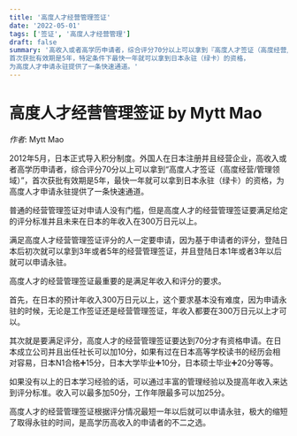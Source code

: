 ```yaml
---
title: '高度人才经营管理签证'
date: '2022-05-01'
tags: ['签证', '高度人才经营管理']
draft: false
summary: '高收入或者高学历申请者，综合评分70分以上可以拿到『高度人才签证（高度经营/管理领域）』
首次获批有效期是5年，特定条件下最快一年就可以拿到日本永驻（绿卡）的资格，
为高度人才申请永驻提供了一条快速通道。'
---
```


# 高度人才经营管理签证 by Mytt Mao

_作者_: Mytt Mao

2012年5月，日本正式导入积分制度。外国人在日本注册并且经营企业，高收入或者高学历申请者，综合评分70分以上可以拿到“高度人才签证（高度经营/管理领域）”，首次获批有效期是5年，最快一年就可以拿到日本永驻（绿卡）的资格，为高度人才申请永驻提供了一条快速通道。

普通的经营管理签证对申请人没有门槛，但是高度人才的经营管理签证要满足给定的评分标准并且未来在日本的年收入在300万日元以上。

满足高度人才经营管理签证评分的人一定要申请，因为基于申请者的评分，登陆日本后初次就可以拿到3年或者5年的经营管理签证，并且登陆日本1年或者3年以后就可以申请永驻。

高度人才的经营管理签证最重要的是满足年收入和评分的要求。

首先，在日本的预计年收入300万日元以上，这个要求基本没有难度，因为申请永驻的时候，无论是工作签证还是经营管理签证，年收入都要在300万日元以上才可以。

其次就是要满足评分，高度人才的经营管理签证要达到70分才有资格申请。在日本成立公司并且出任社长可以加10分，如果有过在日本高等学校读书的经历会相对容易，日本N1合格➕15分，日本大学毕业➕10分，日本硕士毕业➕20分等等。

如果没有以上的日本学习经验的话，可以通过丰富的管理经验以及提高年收入来达到评分标准。收入可以最多加50分，工作年限最多可以加25分。

高度人才的经营管理签证根据评分情况最短一年以后就可以申请永驻，极大的缩短了取得永驻的时间，是高学历高收入的申请者的不二之选。

